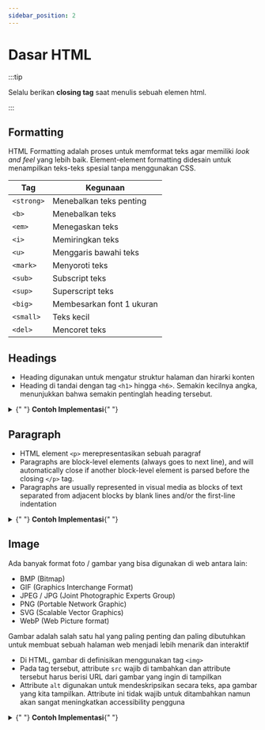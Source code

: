 ```yaml
---
sidebar_position: 2
---
```



# Dasar HTML

:::tip

Selalu berikan **closing tag** saat menulis sebuah elemen html.

:::

## Formatting

HTML Formatting adalah proses untuk memformat teks agar memiliki _look and feel_ yang lebih baik. Element-element formatting didesain untuk menampilkan teks-teks spesial tanpa menggunakan CSS.

| Tag        | Kegunaan                  |
| ---------- | ------------------------- |
| `<strong>` | Menebalkan teks penting   |
| `<b>`      | Menebalkan teks           |
| `<em>`     | Menegaskan teks           |
| `<i>`      | Memiringkan teks          |
| `<u>`      | Menggaris bawahi teks     |
| `<mark>`   | Menyoroti teks            |
| `<sub>`    | Subscript teks            |
| `<sup>`    | Superscript teks          |
| `<big>`    | Membesarkan font 1 ukuran |
| `<small>`  | Teks kecil                |
| `<del>`    | Mencoret teks             |

## Headings
- Heading digunakan untuk mengatur struktur halaman dan hirarki konten
- Heading di tandai dengan tag `<h1>` hingga `<h6>`. Semakin kecilnya angka, menunjukkan bahwa semakin pentinglah heading tersebut.

<details style={{ backgroundColor: "aliceblue" }}>
  <summary>
    {" "}
    <b>Contoh Implementasi</b>{" "}
  </summary>
  <Tabs>
    <TabItem value="hasil" label="Hasil" default>
      <pre>
        <h1>Heading 1</h1>
        <h2>Heading 2</h2>
        <h3>Heading 3</h3>
        <h4>Heading 4</h4>
        <h5>Heading 5</h5>
        <h6>Heading 6</h6>
      </pre>
    </TabItem>
    <TabItem value="kode" label="Kode">
      <pre>
        <p>&lt;h1&gt;Heading 1&lt;/h1&gt;</p>
        <p>&lt;h2&gt;Heading 2&lt;/h2&gt;</p>
        <p>&lt;h3&gt;Heading 3&lt;/h3&gt;</p>
        <p>&lt;h4&gt;Heading 4&lt;/h4&gt;</p>
        <p>&lt;h5&gt;Heading 5&lt;/h5&gt;</p>
        <p>&lt;h6&gt;Heading 6&lt;/h6&gt;</p>
      </pre>
    </TabItem>
  </Tabs>
</details>

## Paragraph

- HTML element `<p>` merepresentasikan sebuah paragraf
- Paragraphs are block-level elements (always goes to next line), and will automatically close if another block-level element is parsed before the closing `</p>` tag.
- Paragraphs are usually represented in visual media as blocks of text separated from adjacent blocks by blank lines and/or the first-line indentation

<details style={{ backgroundColor: "aliceblue" }}>
  <summary>
    {" "}
    <b>Contoh Implementasi</b>{" "}
  </summary>
  <Tabs>
    <TabItem value="hasil" label="Hasil" default>
      <pre>
        <p>Ini contoh paragraf</p>
      </pre>
    </TabItem>
    <TabItem value="kode" label="Kode">
      <pre>
        <p>&lt;p&gt;Ini contoh paragraf&lt;/p&gt;</p>
      </pre>
    </TabItem>
  </Tabs>
</details>

## Image
Ada banyak format foto / gambar yang bisa digunakan di web antara lain:
- BMP (Bitmap)
- GIF (Graphics Interchange Format)
- JPEG / JPG (Joint Photographic Experts Group)
- PNG (Portable Network Graphic)
- SVG (Scalable Vector Graphics)
- WebP (Web Picture format)

Gambar adalah salah satu hal yang paling penting dan paling dibutuhkan untuk membuat sebuah halaman web menjadi lebih menarik dan interaktif
- Di HTML, gambar di definisikan menggunakan tag `<img>`
- Pada tag tersebut, attribute `src` wajib di tambahkan dan attribute tersebut harus berisi URL dari gambar yang ingin di tampilkan
- Attribute `alt` digunakan untuk mendeskripsikan secara teks, apa gambar yang kita tampilkan. Attribute ini tidak wajib untuk ditambahkan namun akan sangat meningkatkan accessibility pengguna

<details style={{ backgroundColor: "aliceblue" }}>
  <summary>
    {" "}
    <b>Contoh Implementasi</b>{" "}
  </summary>
  <Tabs>
    <TabItem value="hasil" label="Hasil" default>
      <pre>
        <img src="/img/kitten.jpg"/>
      </pre>
    </TabItem>
    <TabItem value="kode" label="Kode">
      <pre>
        <p>&lt;img src="/img/kitten.jpg"/&gt;</p>
      </pre>
    </TabItem>
  </Tabs>
</details>